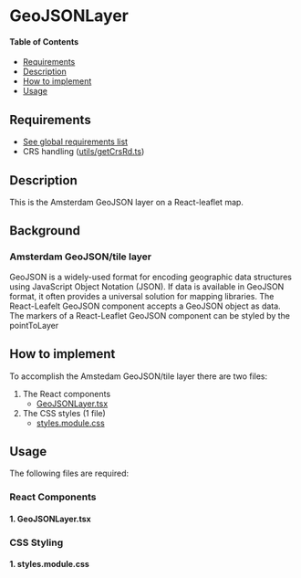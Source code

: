 
<Meta of={GeoJSONLayerStories} />

# GeoJSONLayer
#### Table of Contents

- [Requirements](#requirements)
- [Description](#description)
- [How to implement](#how-to-implement)
- [Usage](#usage)

## Requirements

- [See global requirements list](../?path=/docs/global-requirements--docs)
- CRS handling ([utils/getCrsRd.ts](#1-getcrsrdts))

## Description

This is the Amsterdam GeoJSON layer on a React-leaflet map.

## Background

### Amsterdam GeoJSON/tile layer

GeoJSON is a widely-used format for encoding geographic data structures using JavaScript Object Notation (JSON). If data is available in GeoJSON format, it often provides a universal solution for mapping libraries. The React-Leafelt GeoJSON component accepts a GeoJSON object as data.
The markers of a React-Leaflet GeoJSON component can be styled by the pointToLayer
## How to implement

To accomplish the Amstedam GeoJSON/tile layer there are two files:
1. The React components
    * [GeoJSONLayer.tsx](#1-GeoJSONlayertsx)
2. The CSS styles (1 file)
    * [styles.module.css](#1-stylesmodulecss)


## Usage

The following files are required:

### React Components

#### 1. GeoJSONLayer.tsx

<Source code={GeoJSONLayer} />

### CSS Styling

#### 1. styles.module.css

<Source code={styles} />